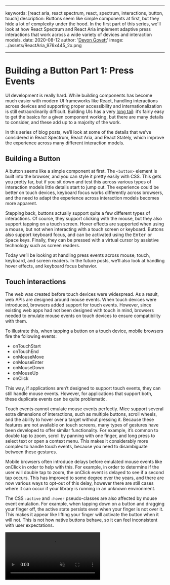 <!-- Copyright 2020 Adobe. All rights reserved.
This file is licensed to you under the Apache License, Version 2.0 (the "License");
you may not use this file except in compliance with the License. You may obtain a copy
of the License at http://www.apache.org/licenses/LICENSE-2.0
Unless required by applicable law or agreed to in writing, software distributed under
the License is distributed on an "AS IS" BASIS, WITHOUT WARRANTIES OR REPRESENTATIONS
OF ANY KIND, either express or implied. See the License for the specific language
governing permissions and limitations under the License. -->



---

keywords: [react aria, react spectrum, react, spectrum, interactions, button, touch]
description: Buttons seem like simple components at first, but they hide a lot of complexity under the hood. In the first part of this series, we'll look at how React Spectrum and React Aria implement adaptive press interactions that work across a wide variety of devices and interaction models.
date: 2020-08-12
author: '[Devon Govett](https://twitter.com/devongovett)'
image: ../assets/ReactAria_976x445_2x.png

---

# Building a Button Part 1: Press Events

UI development is really hard. While building components has become much easier with modern UI frameworks like React, handling interactions across devices and supporting proper accessibility and internationalization is still extraordinarily difficult. Building UIs has a very [long tail](https://en.wikipedia.org/wiki/Long_tail): it’s fairly easy to get the basics for a given component working, but there are many details to consider, and these add up to a majority of the work.

In this series of blog posts, we’ll look at some of the details that we’ve considered in React Spectrum, React Aria, and React Stately, which improve the experience across many different interaction models.

## Building a Button

A button seems like a simple component at first. The `<button>` element is built into the browser, and you can style it pretty easily with CSS. This gets you pretty far, but if you sit down and test this across various types of interaction models little details start to jump out. The experience could be better on touch devices, keyboard focus works differently across browsers, and the need to adapt the experience across interaction models becomes more apparent.

Stepping back, buttons actually support quite a few different types of interactions. Of course, they support clicking with the mouse, but they also support tapping on a touch screen. Hover effects are supported when using a mouse, but not when interacting with a touch screen or keyboard. Buttons also support keyboard focus, and can be activated using the <kbd>Enter</kbd> or <kbd>Space</kbd> keys. Finally, they can be pressed with a virtual cursor by assistive technology such as screen readers.

Today we’ll be looking at handling press events across mouse, touch, keyboard, and screen readers. In the future posts, we’ll also look at handling hover effects, and keyboard focus behavior.

## Touch interactions

The web was created before touch devices were widespread. As a result, web APIs are designed around mouse events. When touch devices were introduced, browsers added support for touch events. However, since existing web apps had not been designed with touch in mind, browsers needed to emulate mouse events on touch devices to ensure compatibility with them.

To illustrate this, when tapping a button on a touch device, mobile browsers fire the following events:

- onTouchStart
- onTouchEnd
- onMouseMove
- onMouseEnter
- onMouseDown
- onMouseUp
- onClick

This way, if applications aren’t designed to support touch events, they can still handle mouse events. However, for applications that support both, these duplicate events can be quite problematic.

Touch events cannot emulate mouse events perfectly. Mice support several extra dimensions of interactions, such as multiple buttons, scroll wheels, and the ability to hover over a target without pressing it. Because these features are not available on touch screens, many types of gestures have been developed to offer similar functionality. For example, it’s common to double tap to zoom, scroll by panning with one finger, and long press to select text or open a context menu. This makes it considerably more complex to handle touch events, because you need to disambiguate between these gestures.

Mobile browsers often introduce delays before emulated mouse events like onClick in order to help with this. For example, in order to determine if the user will double tap to zoom, the onClick event is delayed to see if a second tap occurs. This has improved to some degree over the years, and there are now various ways to opt-out of this delay, however there are still cases where it can occur if your library is running in an unknown environment.

The CSS `:active` and `:hover` pseudo-classes are also affected by mouse event emulation. For example, when tapping down on a button and dragging your finger off, the active state persists even when your finger is not over it. This makes it appear like lifting your finger will activate the button when it will not. This is not how native buttons behave, so it can feel inconsistent with user expectations.

<Video src={draggingVideoUrl} loop autoPlay muted />

## Pointer events

The [pointer events](https://developer.mozilla.org/en-US/docs/Web/API/Pointer_events) spec is designed to help with these issues. It unifies mouse, touch, and stylus interactions into a single event model. We can handle the `onPointerDown` and `onPointerUp` events, each of which has a `pointerType` property to indicate what type of interaction triggered it. This is very useful to allow other parts of the UI to adapt based on the interaction model. For example, selection of items in a list on a desktop occurs on mouse down but on mobile it occurs on touch up.

While browser support is improving, React Aria also implements fallbacks for pointer events on top of mouse and touch events. We listen for both, and if a touch event occurs prior to the mouse event, we ignore it. This way we can determine what kind of device fired the event, and also ensure that we handle events as fast as possible without waiting for browser delays.

Even with pointer events there are still some browser inconsistencies though. For example, Safari on early versions of iOS 13 had a [bug](https://bugs.webkit.org/show_bug.cgi?id=199803) where `onPointerEnter` and `onPointerLeave` were not implemented correctly, so we needed to implement our own hit testing using `onPointerMove` instead. In addition, iOS still sometimes fires `onPointerUp` even if your finger isn’t over the target, so we need to double check ourselves as well.

## Touch cancelation

Another interesting thing about touch events is that they can be canceled. For example, if you’re in the middle of touching a button and you get a phone call or other notification, your press cannot be completed due to an overlay covering the element you were touching.

Touch events can also be canceled by scrolling. If you touch a button and then scroll the page, you likely did not intend to activate the button. So when you release your touch, it should not trigger the button’s press action. We need to disambiguate between these events and cancel the press as appropriate in order to behave as the user expects.

## Text selection

Text selection gestures are another case where we need to determine the user’s intent. On iOS, for example, a long press begins text selection. However, when pressing a button, you wouldn’t usually expect text selection to start.

<Video src={textSelectionVideoUrl} loop autoPlay muted />

It is possible to add the `user-select: none` CSS property to the button to make it non-selectable, but even with that enabled, Safari still tries to select elements nearby. The only way to avoid this is to add `user-select: none` to the entire page. We wouldn’t want to do this all the time though, because some elements should allow text selection to occur. React Aria automatically handles adding `user-select: none` to the page on touch start on a pressable element, and removes it after a short delay on press up. The delay is necessary because iOS may begin selecting even after touch up within some threshold.

## Keyboard interactions

Buttons can also be pressed using the keyboard with the <kbd>Enter</kbd> or <kbd>Space</kbd> keys. This is fairly easy to implement, but there are a few details worth considering. For example, if the element is a link, it should only be triggered by the <kbd>Enter</kbd> key and not the <kbd>Space</kbd> key, except if it has the ARIA `button` role applied.

There is also the challenge of repeating keyboard events. If you press and hold a key on the keyboard, the `onKeyDown` event will repeat periodically until you release the key. This is useful in text inputs, but not really on buttons and other pressable elements, and can even be problematic. For example, if you had a button which opened a menu of selectable items, pressing and holding the <kbd>Enter</kbd> key would cause the menu to open, and then the first menu item to be selected without the user intending to do this. This is because the event repeats, so once the menu opens on the first key down event, the menu item gains focus and is triggered by the repeated event. React Aria is careful to ignore these repeating events so this does not happen.

## Virtual press events

When interacting with a screen reader or other assistive technology, buttons may be activated by only an `onClick` event with no preceding pointer, mouse, or keyboard events. Because of this, we still need to handle the `onClick` event, but we need to ignore click events preceded by another user event to prevent duplication.

In addition, we can use various properties of the events to infer that it was triggered by a virtual cursor. In most browsers, the `event.detail` property will be zero when triggered by a virtual cursor, but in Firefox, we use the `mozInputSource` property. This allows us to set an appropriate `pointerType` for our event, which enables other components to tailor their experience for screen reader interactions.

## Unified press events

All of this together encompasses React Aria’s [usePress](https://watheia.org/react-aria/usePress.html) hook. It handles mouse, touch, keyboard, and screen reader interactions and provides a unified API for handling all of these. `onPressStart` is fired when the user starts pressing via any interaction model, and `onPressEnd` is fired when the user lifts their pointer or drags it off of the target. `onPressStart` can be called again if the user drags their pointer back over the target. Finally, `onPress` is fired if the user lifts their pointer over the target.

Each of these events receive a unified `PressEvent` object rather than the underlying native events, which allows the application code to handle press events from any interaction model the same way. A `pointerType` property similar to the one available in pointer events is included in press events, but with additional keyboard and virtual pointer types. This allows applications to adapt their event handling to different devices if needed.

With the [usePress](https://watheia.org/react-aria/usePress.html) hook, our buttons handle interactions consistently. Dragging your pointer off the button correctly removes the active state, text selection is canceled, and issues with emulated mouse events are avoided.

<Video src={buttonVideoUrl} loop autoPlay muted />

Try a live example for yourself in our [Button](https://watheia.org/react-spectrum/Button.html) docs!

## Conclusion

As you can see, buttons are deceptively complicated once you consider all of the interactions they can support. The [useButton](https://watheia.org/react-aria/useButton.html) and underlying [usePress](https://watheia.org/react-aria/usePress.html) hooks in React Aria handle all of this complexity, and ensure that everything works as expected across devices. If you are building your own button component, I’d highly recommend checking them out!

I'd also like to acknowledge the work of the React core team, particularly [Dominic Gannaway](https://twitter.com/trueadm) and [Nicolas Gallagher](https://twitter.com/necolas), in researching some of the interactions described in this post. We learned a lot from their implementation in building React Aria's press event handling.

In the [next part](building-a-button-part-2.html) of this series, we’ll cover how React Spectrum handles hover interactions across devices.
